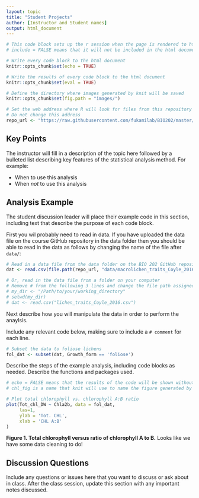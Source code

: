 ```yaml
---
layout: topic
title: "Student Projects"
author: [Instructor and Student names]
output: html_document
---
```


```r
# This code block sets up the r session when the page is rendered to html
# include = FALSE means that it will not be included in the html document

# Write every code block to the html document 
knitr::opts_chunk$set(echo = TRUE)

# Write the results of every code block to the html document 
knitr::opts_chunk$set(eval = TRUE)

# Define the directory where images generated by knit will be saved
knitr::opts_chunk$set(fig.path = "images/")

# Set the web address where R will look for files from this repository
# Do not change this address
repo_url <- "https://raw.githubusercontent.com/fukamilab/BIO202/master/"
```

## Key Points

The instructor will fill in a description of the topic here followed by a bulleted list describing key features of the statistical analysis method. For example:

* When to use this analysis
* When *not* to use this analysis

## Analysis Example

The student discussion leader will place their example code in this section, including text that describe the purpose of each code block.

First you wil probably need to read in data. If you have uploaded the data file on the course GitHub repository in the data folder then you should be able to read in the data as follows by changing the name of the file after `data/`:


```r
# Read in a data file from the data folder on the BIO 202 GitHub repository
dat <- read.csv(file.path(repo_url, "data/macrolichen_traits_Coyle_2016.csv"))

# Or, read in the data file from a folder on your computer
# Remove # from the following 3 lines and change the file path assigned to my_dir
# my_dir <- "/Path/to/your/working_directory"
# setwd(my_dir)
# dat <- read.csv("lichen_traits_Coyle_2016.csv")
```


Next describe how you will manipulate the data in order to perform the anaylsis.

Include any relevant code below, making sure to include a `# comment` for each line.

```r
# Subset the data to foliose lichens
fol_dat <- subset(dat, Growth_form == 'foliose')

```


Describe the steps of the example analysis, including code blocks as needed. Describe the functions and packages used.

```r
# echo = FALSE means that the results of the code will be shown without the code.
# chl_fig is a name that knit will use to name the figure generated by this code chunk

# Plot total chlorophyll vs. chlorophyll A:B ratio
plot(Tot_chl_DW ~ Chla2b, data = fol_dat, 
     las=1, 
     ylab = 'Tot. CHL',
     xlab = 'CHL A:B'
)

```

**Figure 1. Total chlorophyll versus ratio of chlorophyll A to B.** Looks like we have some data cleaning to do! 


## Discussion Questions

Include any questions or issues here that you want to discuss or ask about in class. After the class session, update this section with any important notes discussed.



